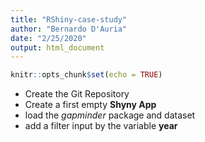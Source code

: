 ```yaml
---
title: "RShiny-case-study"
author: "Bernardo D'Auria"
date: "2/25/2020"
output: html_document
---
```


```r
knitr::opts_chunk$set(echo = TRUE)
```

- Create the Git Repository
- Create a first empty **Shyny App**
- load the _gapminder_ package and dataset
- add a filter input by the variable **year**

